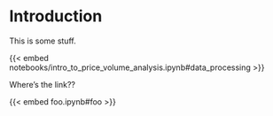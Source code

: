 # Introduction

This is some stuff.

{{< embed notebooks/intro_to_price_volume_analysis.ipynb#data_processing >}}

Where's the link??

{{< embed foo.ipynb#foo >}}
